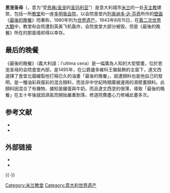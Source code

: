 {{Coord|45|27|57|N|9|10|16|E|region:IT_type:landmark_source:dewiki|display=title}}
{{世界文化遗产概要表
|en_name = Church and Dominican Convent of Santa Maria delle Grazie with "The Last Supper" by Leonardo da Vinci
|fr_name = L'église et le couvent dominicain de Santa Maria delle Grazie avec « La Cène » de Léonard de Vinci
|zh_name = 绘有[[最后的晚餐_(达芬奇)|达·芬奇《最后的晚餐》]]的圣玛丽亚感恩教堂和多明各会修道院
|site_img = Santa_Maria_delle_Grazie_Milan_2013.jpg
|site_img_capt = 恩宠圣母
|site_img_width = 350px
|country = {{ITA}}
|Type = Cultural
|criterion_c = i, ii
|ID = 93
| Region = 欧洲和北美地区
|rg_year = 1980
|Session = 4th
|org_url = http://whc.unesco.org/en/list/93
}}
'''恩宠圣母'''（{{lang-it|'''Santa Maria delle Grazie'''}}，意为“受[[恩典|恩典/圣宠]]的[[馬利亞_(耶穌的母親)|圣玛利亚]]”）是意大利城市[[米兰|米兰]]的一处[[天主教|天主教]]建筑，包括一所[[教堂|教堂]]和一座[[道明會|多明我会院]]，以会院食堂内[[列奥纳多·达·芬奇|列奥纳多·达·芬奇]]所作的[[壁画|壁画]]《[[最后的晚餐_(达芬奇)|最後的晚餐]]》而著称，1980年列为[[世界遗产|世界遗产]]。1943年8月15日，在[[第二次世界大戰|第二次世界大戰]]中，教堂和会院遭到英美飞机轰炸，会院食堂大部分被毁，但是《最後的晚餐》所在的那面墙却得以幸存。

==最后的晚餐==
{{main|最后的晚餐 (达芬奇)}}
《最後的晚餐》（義大利語：l'ultima cena）是一幅廣為人知的大型壁畫，位於恩宠圣母的会院食堂內部，是1495年，在公爵廬多維科王徽裝飾的主窗下，達文西選擇了食堂北牆繪製他打稿已久的油畫「最後的晚餐」，就連顏料也是他自己的發明，是一種油彩與蛋彩的混合顏料，而並非中世紀時期廣被運用的濕壁畫顏料。此顏料因混合了有機物，據知是雞蛋與牛奶，而且達文西塗的很薄，導致「最後的晚餐」在五十年後就因濕氣而開始嚴重剝落，修道院費盡心力修補此畫多次。



== 参考文献 ==
{{Reflist}}
*{{cite book|title=Milano|publisher=Italian Touring Club|year=2003|isbn=88-365-2766-3 }}
*{{cite book|first=Guido|last=Lòpez|title=I Signori di Milano|location=Rome|publisher=Newton & Compton|year=2002|isbn=88-8289-951-9 }}

==外部链接==
*{{commonscat-inline}}
*{{official}}
{{米兰地标}}
{{WH-stub}}
{{-}}
{{意大利世界遗产}}
{{米兰地标}}
{{Authority control}}
[[Category:米兰教堂|Category:米兰教堂]]
[[Category:意大利世界遗产|Category:意大利世界遗产]]